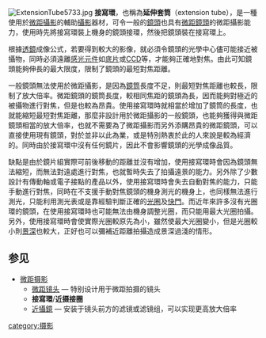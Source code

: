 {{unreferenced|time=2009-7-22}}
[[Image:ExtensionTube5733.jpg|right]]
'''接寫環'''，也稱為'''延伸套筒'''（extension tube），是一種使用於[[微距攝影|微距攝影]]的輔助[[攝影|攝影]]器材，可令一般的[[鏡頭|鏡頭]]也具有[[微距鏡頭|微距鏡頭]]的微距攝影能力，使用時先將接寫環裝上機身的鏡頭接環，然後把鏡頭裝在接寫環上。

根據[[透鏡|透鏡]]成像公式，若要得到較大的影像，就必須令鏡頭的光學中心儘可能接近被攝物，同時必須遠離[[感光元件|感光元件]]如[[底片|底片]]或[[CCD|CCD]]等，才能夠正確地對焦。由此可知鏡頭能夠伸長的最大限度，限制了鏡頭的最短對焦距離。

一般鏡頭無法使用於微距攝影，是因為[[鏡筒|鏡筒]]長度不足，則最短對焦距離也較長，限制了放大倍率。微距鏡頭的鏡筒長度，較相同焦距的鏡頭為長，因而能夠對極近的被攝物進行對焦，但是也較為昂貴。使用接寫環時就相當於增加了鏡筒的長度，也就能縮短最短對焦距離，那麼非設計用於微距攝影的一般鏡頭，也能夠獲得與微距鏡頭相當的放大倍率，也就不需要為了微距攝影而另外添購昂貴的微距鏡頭，可以直接使用現有鏡頭，對於並非以此為業，或是特別熱衷於此的人來說是較為經濟的。同時由於接寫環中沒有任何鏡片，因此不會影響鏡頭的光學成像品質。

缺點是由於鏡片組實際可前後移動的距離並沒有增加，使用接寫環時會因為鏡頭無法縮短，而無法對遠處進行對焦，也就暫時失去了拍攝遠景的能力。另外除了少數設計有傳動軸或電子接點的產品以外，使用接寫環時會失去自動對焦的能力，只能手動進行對焦，同時在不支援手動對焦鏡頭的機身測光的機身上，也同樣無法進行測光，只能利用測光表或是靠經驗判斷正確的[[光圈|光圈]]及[[快門|快門]]。而近年來許多沒有光圈環的鏡頭，在使用接寫環時也可能無法由機身調整光圈，而只能用最大光圈拍攝。另外，使用接寫環時會使實際光圈較原先為小，雖然使最大光圈變小，但是光圈較小則[[景深|景深]]也較大，正好也可以彌補近距離拍攝造成景深過淺的情形。

==参见==
*[[微距摄影|微距摄影]]
**[[微距镜头|微距镜头]] — 特别设计用于微距拍摄的镜头
**'''接寫環'''/'''近摄接圈'''
**[[近攝鏡|近攝鏡]] — 安装于镜头前方的滤镜或滤镜组，可以实现更高放大倍率

[[category:摄影|category:摄影]]